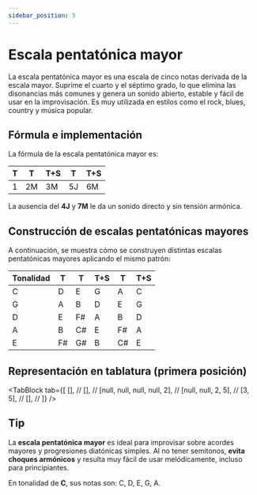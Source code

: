 ```yaml
---
sidebar_position: 5
---
```


# Escala pentatónica mayor

La escala pentatónica mayor es una escala de cinco notas derivada de la escala mayor. Suprime el cuarto y el séptimo grado, lo que elimina las disonancias más comunes y genera un sonido abierto, estable y fácil de usar en la improvisación. Es muy utilizada en estilos como el rock, blues, country y música popular.

## Fórmula e implementación

La fórmula de la escala pentatónica mayor es:

| T   | T   | T+S | T   | T+S |
| --- | --- | --- | --- | --- |
| 1   | 2M  | 3M  | 5J  | 6M  |

La ausencia del **4J** y **7M** le da un sonido directo y sin tensión armónica.

## Construcción de escalas pentatónicas mayores

A continuación, se muestra cómo se construyen distintas escalas pentatónicas mayores aplicando el mismo patrón:

| Tonalidad | T   | T   | T+S | T   | T+S |
| --------- | --- | --- | --- | --- | --- |
| C         | D   | E   | G   | A   | C   |
| G         | A   | B   | D   | E   | G   |
| D         | E   | F#  | A   | B   | D   |
| A         | B   | C#  | E   | F#  | A   |
| E         | F#  | G#  | B   | C#  | E   |

## Representación en tablatura (primera posición)

<TabBlock
  tab={[
    [], //
    [], //
    [null, null, null, null, 2], //
    [null, null, 2, 5], //
    [3, 5], //
    [], //
  ]}
/>

## Tip

La **escala pentatónica mayor** es ideal para improvisar sobre acordes mayores y progresiones diatónicas simples. Al no tener semitonos, **evita choques armónicos** y resulta muy fácil de usar melódicamente, incluso para principiantes.

En tonalidad de **C**, sus notas son: C, D, E, G, A.

<DonateButton />
<Comments />
